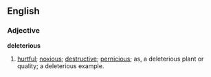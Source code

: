==English==

===Adjective===

'''deleterious'''

#[[hurtful]]; [[noxious]]; [[destructive]]; [[pernicious]]; as, a deleterious plant or quality; a deleterious example.
